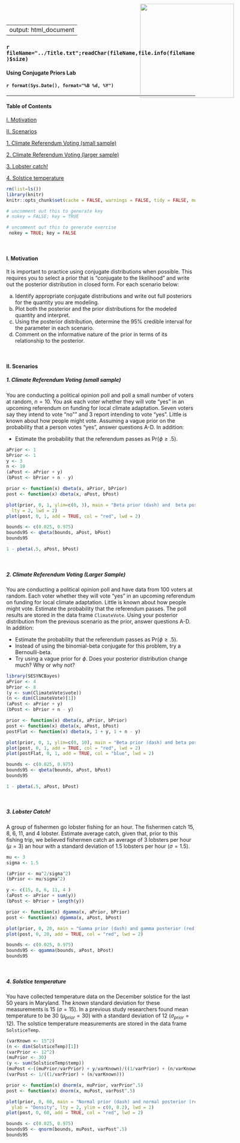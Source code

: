 <style>

/* uncomment out this to generate exercise */
 .hider {display: none;} */

/* uncomment out this to generate key */
/* .hider {display: inline;}

</style>

---
output: html_document
---

<img src="../Logo.png" style="position:absolute;top:10px;right:125px;width:250px;height=250px" />

### `r fileName="../Title.txt";readChar(fileName,file.info(fileName)$size)`
#### Using Conjugate Priors Lab
#### `r format(Sys.Date(), format="%B %d, %Y")`

- - -

#### Table of Contents

[I. Motivation][]

[II. Scenarios][]

[1. Climate Referendum Voting (small sample)][]

[2. Climate Referendum Voting (larger sample)][]

[3. Lobster catch!][]

[4. Solstice temperature][]

```r
rm(list=ls())
library(knitr)
knitr::opts_chunk$set(cache = FALSE, warnings = FALSE, tidy = FALSE, messages = FALSE)

# uncomment out this to generate key
# nokey = FALSE; key = TRUE

# uncomment out this to generate exercise
 nokey = TRUE; key = FALSE
```

<br>

#### I. Motivation

It is important to practice using conjugate distributions when possible. This requires you to select a prior that is “conjugate to the likelihood” and write out the posterior distribution in closed form. For each scenario below:

a. Identify appropriate conjugate distributions and write out full posteriors for the quantity you are modeling.
b. Plot both the posterior and the prior distributions for the modeled quantity and interpret.
c. Using the posterior distribution, determine the 95% credible interval for the parameter in each scenario.
d. Comment on the informative nature of the prior in terms of its relationship to the posterior.

<br>

#### II. Scenarios

##### 1. Climate Referendum Voting (small sample)

You are conducting a political opinion poll and poll a small number of voters at random, $n=10$. You ask each voter whether they will vote "yes" in an upcoming referendum on funding for local climate adaptation. Seven voters say they intend to vote "no"" and 3 report intending to vote "yes". Little is known about how people might vote.  Assuming a vague prior on the probability that a person votes "yes", answer questions A-D. In addition:

* Estimate the probability that the referendum passes as $\textrm{Pr}\big(\phi \geq .5\big)$. 

<div class="hider">
\begin{eqnarray}
\big[\phi \mid y, n\big] & \propto & 
\textrm{binomial}\big(y\mid\phi,n\big)\,\textrm{beta}\big(\phi\mid \alpha_{prior},\beta_{prior}\big)\\[1em]
& \propto & \phi^y \big(1-\phi\big)^{n-y}\phi^{\alpha_{prior}-1}\big(1-\phi\big)^{\beta_{prior}-1}\\[1em]
& \propto & \phi^{\alpha_{prior}+y-1}\big(1-\phi\big)^{\beta_{prior}+n-y-1}\\[1em]
& = & \frac{\Gamma\big(\alpha_{prior}+y+\beta_{prior}+n-y\big)}{\Gamma\big(\alpha_{prior}+y\big)\Gamma\big(\beta_{prior}+n-y\big)}
\phi^{\alpha_{prior}+y-1}\big(1-\phi\big)^{\beta_{prior}+n-y-1}\\[1em]
& = & \textrm{beta}\big(\alpha_{prior}+y,\beta_{prior}+n-y\big)\\[1em]
& = & \textrm{beta}\big(1+3,1+10-3\big)\\[1em]
& = & \textrm{beta}\big(4,8\big)
\end{eqnarray}
</div>

```r
aPrior <- 1
bPrior <- 1 
y <- 3
n <- 10
(aPost <- aPrior + y)
(bPost <- bPrior + n - y)

prior <- function(x) dbeta(x, aPrior, bPrior)
post <- function(x) dbeta(x, aPost, bPost)

plot(prior, 0, 1, ylim=c(0, 3), main = "Beta prior (dash) and  beta posterior (red)", xlab = expression(phi), ylab = "Density",
  lty = 2, lwd = 2)
plot(post, 0, 1, add = TRUE, col = "red", lwd = 2)
```

```r
bounds <- c(0.025, 0.975)
bounds95 <- qbeta(bounds, aPost, bPost)
bounds95
```

```r
1 - pbeta(.5, aPost, bPost)
```

<br>

##### 2. Climate Referendum Voting (Larger Sample)

You are conducting a political opinion poll and have data from 100 voters at random. Each voter whether they will vote "yes" in an upcoming referendum on funding for local climate adaptation. Little is known about how people might vote.  Estimate the probability that the referendum passes. The poll results are stored in the data frame ``ClimateVote``. Using your posterior distribution from the previous scenario as the prior, answer questions A-D. In addition:

* Estimate the probability that the referendum passes as $\textrm{Pr}\big(\phi \geq .5\big)$. 
* Instead of using the binomial-beta conjugate for this problem, try a Bernoulli-beta. 
* Try using a vague prior for $\phi$. Does your posterior distribution change much? Why or why not?

<div class="hider">
\begin{eqnarray}
\big[\phi \mid y, n\big] & \propto & 
\prod_{i=1}^{100}\textrm{Bernoulli}\big(z_{i}\mid\phi)\,\textrm{beta}\big(\phi\mid \alpha_{prior},\beta_{prior}\big)\\[1em]
& \propto & \prod_{i=1}^{100}\phi^{z_{i}}\big(1-\phi\big)^{1-z_{i}}\phi^{\alpha_{prior}-1}\big(1-\phi\big)^{\beta_{prior}-1}\\[1em]
& \propto & \phi^{\alpha_{prior}-1+\sum_{i=1}^{100}z_{i}}\big(1-\phi\big)^{\beta_{prior}-1+\sum_{i=1}^{100}(1 - z_{i})}\\[1em]
& \propto & \phi^{\alpha_{prior}+y-1}\big(1-\phi\big)^{\beta_{prior}+100-y-1}\\[1em]
& = & \frac{\Gamma\big(\alpha_{prior}+y+\beta_{prior}+100-y\big)}{\Gamma\big(\alpha_{prior}+y\big)\Gamma\big(\beta_{prior}+100-y\big)}
\phi^{\alpha_{prior}+y-1}\big(1-\phi\big)^{\beta_{prior}+100-y-1}\\[1em]
& = & \textrm{beta}\big(\alpha_{prior}+y,\beta_{prior}+100-y\big)\\[1em]
& = & \textrm{beta}\big(4+38,8+100-38\big)\\[1em]
& = & \textrm{beta}\big(42,70\big)\\[1em]
&& \textrm{where}\quad y = \sum_{i=1}^{100}z_{i}
\end{eqnarray}
</div>

```r
library(SESYNCBayes)
aPrior <- 4
bPrior <- 8 
(y <- sum(ClimateVote$vote))
(n <- dim(ClimateVote)[1])
(aPost <- aPrior + y) 
(bPost <- bPrior + n - y)

prior <- function(x) dbeta(x, aPrior, bPrior)
post <- function(x) dbeta(x, aPost, bPost)
postFlat <- function(x) dbeta(x, 1 + y, 1 + n - y)

plot(prior, 0, 1, ylim=c(0, 10), main = "Beta prior (dash) and beta posterior (red, blue)", xlab = expression(phi), ylab = "Density", lty = 2, lwd = 2)
plot(post, 0, 1, add = TRUE, col = "red", lwd = 2)
plot(postFlat, 0, 1, add = TRUE, col = "blue", lwd = 2)
```

```r
bounds <- c(0.025, 0.975)
bounds95 <- qbeta(bounds, aPost, bPost)
bounds95
```

```r
1 - pbeta(.5, aPost, bPost)
```

<br>

##### 3. Lobster Catch!

A group of fishermen go lobster fishing for an hour. The fishermen catch 15, 8, 6, 11, and 4 lobster. Estimate average catch, given that, prior to this fishing trip, we believed fishermen catch an average of 3 lobsters per hour $(\mu=3)$ an hour with a standard deviation of 1.5 lobsters per hour $(\sigma=1.5)$.

<div class="hider">
First use moment-matching to convert $\mu$ and $\sigma$ to $a_{prior}$ and $b_{prior}$.
</div>

```r
mu <- 3
sigma <- 1.5

(aPrior <- mu^2/sigma^2)
(bPrior <- mu/sigma^2)
```

<div class="hider">
\begin{eqnarray}
\big[\lambda \mid y\big] & \propto & 
\prod_{i=1}^{n}\textrm{Poisson}\big(y_{i}\mid\lambda\big)\,\textrm{gamma}\big(\lambda\mid\alpha_{prior},\beta_{prior}\big)\\[1em]
& = & \prod_{i=1}^{n}\lambda^{y_{i}}e^{-\lambda}\lambda^{\alpha_{prior}-1}e^{-\beta_{prior}\lambda}\\[1em]
& = & \lambda^{\alpha_{prior}-1 + \sum_{i=1}^{n}y_{i}}e^{-\beta_{prior}\lambda-n\lambda}\\[1em]
& = & \lambda^{\alpha_{prior}-1 + \sum_{i=1}^{n}y_{i}}e^{-(n + \beta_{prior})\lambda}\\[1em]
& = & \textrm{gamma}\big(\alpha_{prior} + \sum_{i=1}^{n}y_{i}, n + \beta_{prior}\big)\\[1em] 
& = & \textrm{gamma}\big(4 + 44, 5 + 1.333\big)\\[1em] 
& = & \textrm{gamma}\big(48, 6.333\big) 
\end{eqnarray}
</div>

```r
y <- c(15, 8, 6, 11, 4 )
(aPost <- aPrior + sum(y))
(bPost <- bPrior + length(y))

prior <- function(x) dgamma(x, aPrior, bPrior)
post <- function(x) dgamma(x, aPost, bPost)

plot(prior, 0, 20, main = "Gamma prior (dash) and gamma posterior (red)", xlab = expression(lambda), ylab = "Density", lty = 2, lwd = 2, ylim = c(0, 0.4))
plot(post, 0, 20, add = TRUE, col = "red", lwd = 2)
```

```r
bounds <- c(0.025, 0.975)
bounds95 <- qgamma(bounds, aPost, bPost)
bounds95
```

<br>

##### 4. Solstice temperature

You have collected temperature data on the December solstice for the last 50 years in Maryland.  The *known* standard deviation for these measurements is 15 ($\sigma=15$).  In a previous study researchers found mean temperature to be 30 $(\mu_{prior}=30)$ with a standard deviation of 12 $(\sigma_{prior}=12)$. The solstice temperature measurements are stored in the data frame ``SolsticeTemp``.

<div class="hider">
\begin{eqnarray}
\big[\mu \mid y\big] & \propto & 
\prod_{i=1}^{n}\textrm{normal}\big(y_{i}\mid\mu, \sigma^{2}\big)\,\textrm{normal}\big(\mu\mid\mu_{prior},\sigma_{prior}^{2}\big)\\[1em]
& = & \textrm{normal}\Bigg(\cfrac{\bigg(\cfrac{\mu_{prior}}{\sigma_{prior}^{2}} +\cfrac{\sum_{i=1}^{n}y_{i}}{\sigma^{2}}\bigg)}{\bigg(
\cfrac{1}{\sigma_{prior}^{2}} +\cfrac{n}{\sigma^{2}} \bigg)} ,\bigg(\cfrac{1}{\sigma_{prior}^{2}}+{\cfrac{n}{\sigma^{2}}}\bigg)^{-1}\Bigg)\\[1em]
& = & \textrm{normal}\Bigg(\cfrac{\bigg(\cfrac{30}{144} +\cfrac{1538.549}{225}\bigg)}{\bigg(
\cfrac{1}{144} +\cfrac{50}{225} \bigg)} ,\bigg(\cfrac{1}{144}+{\cfrac{50}{225}}\bigg)^{-1}\Bigg)\\[1em]
& = & \textrm{normal}\big(30.75, 4.36 \big)
\end{eqnarray}
</div>

```r
(varKnown <- 15^2)
(n <- dim(SolsticeTemp)[1])
(varPrior <- 12^2)
(muPrior <- 30) 
(y <- sum(SolsticeTemp$temp))
(muPost <-((muPrior/varPrior) + y/varKnown)/((1/varPrior) + (n/varKnown)))
(varPost <- 1/((1/varPrior) + (n/varKnown)))

prior <- function(x) dnorm(x, muPrior, varPrior^.5)
post <- function(x) dnorm(x, muPost, varPost^.5)

plot(prior, 0, 60, main = "Normal prior (dash) and normal posterior (red)", xlab = expression(mu), 
  ylab = "Density", lty = 2, ylim = c(0, 0.2), lwd = 2)
plot(post, 0, 60, add = TRUE, col = "red", lwd = 2)
```

```r
bounds <- c(0.025, 0.975)
bounds95 <- qnorm(bounds, muPost, varPost^.5)
bounds95
```

